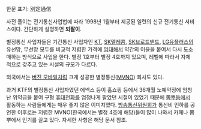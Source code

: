 한문 표기: 別定通信

사전 풀이는 전기통신사업법에 따라 1998년 1월부터 제공된 일련의 신규 전기통신 서비스이다. 간단하게 설명하면 '''되팔이'''.

별정통신 사업자들은 기간통신 사업자인 [[KT]], [[SK텔레콤]], [[SK브로드밴드]], [[LG유플러스]]의 유선망, 무선망 모두를 비교적 저렴한 가격에 [[임대]]해서 약간의 이윤을 붙여서 다시 도소매하는 방식으로 사업을 한다. 별정 1호부터 별정 4호까지 있으며, 레벨에 따라서 자체적으로 갖추고 있는 시설의 규모가 다르다.

외국에서는 [[버진 모바일]]처럼 크게 성공한 별정통신([[MVNO]]) 회사도 있다.

과거 KTF의 별정통신 사업자였던 에넥스 등이 홈쇼핑 등에서 36개월 노예약정에 엄청난 위약금을 붙여 구형 [[휴대전화]]를 엄청나게 팔았던 시절이 있었기 때문에 [[뽐뿌]]등에서 활동하는 사람들에게는 매우 좋지 않은 이미지였다. [[방송통신위원회]]가 통신비 인하를 공언한 이후로는 저렴한 MVNO(한국에서는 별정 4호에 해당)들이 많이 나와서 카페나 뽐뿌에서 인기를 끌고 있다. 자세한 사항은 해당 문서 참조.
